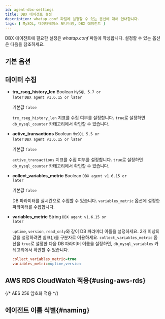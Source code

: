 ```yaml
---
id: agent-dbx-settings
title: DBX 에이전트 설정
description: whatap.conf 파일에 설정할 수 있는 옵션에 대해 안내합니다.
tags: [ MySQL, 데이터베이스 모니터링, DBX 에이전트 ]
---
```



DBX 에이전트에 필요한 설정은 *whatap.conf* 파일에 작성합니다. 설정할 수 있는 옵션은 다음을 참조하세요.

## 기본 옵션


<Dbagentdbxbasicoption />


## 데이터 수집


<Dbagentsettingdatacollection /> 

* **trx_rseg_history_len** <span class='type'>Boolean</span> <code class="my">MySQL 5.7 or later</code> <code class="my">DBX agent v1.6.15 or later</code>

  기본값 `false`

  `trx_rseg_history_len` 지표를 수집 여부를 설정합니다. `true`로 설정하면 `db_mysql_counter` 카테고리에서 확인할 수 있습니다.

* **active_transactions** <span class='type'>Boolean</span> <code class="my">MySQL 5.5 or later</code> <code class="my">DBX agent v1.6.15 or later</code>

  기본값 `false`

  `active_transactions` 지표를 수집 여부를 설정합니다. `true`로 설정하면 `db_mysql_counter` 카테고리에서 확인할 수 있습니다.

* **collect_variables_metric** <span class='type'>Boolean</span> <code class="my">DBX agent v1.6.15 or later</code>

  기본값 `false`

  DB 파라미터를 실시간으로 수집할 수 있습니다. `variables_metric` 옵션에 설정한 파라미터를 수집합니다.

* **variables_metric** <span class='type'>String</span> <code class="my">DBX agent v1.6.15 or later</code>

  `uptime`, `version`, `read_only`와 같이 DB 파라미터 이름을 설정하세요. 2개 이상의 값을 설정하려면 쉼표(,)를 구분자로 이용하세요. `collect_variables_metric` 옵션을 `true`로 설정한 다음 DB 파라미터 이름을 설정하면, `db_mysql_variables` 카테고리에서 확인할 수 있습니다.

  ```ini title="whatap.conf"
  collect_variables_metric=true
  variables_metric=uptime,version
  ```


## AWS RDS CloudWatch 적용{#using-aws-rds}

<AWSRDSdesc name='db_mysql_counter' />


<Dbagentaws />

{/* AES 256 암호화 적용 */}

<Dbaes256encrypt />  

## 에이전트 이름 식별{#naming}


<Dbsettingagentnamedetails />


<Dbagentdbxnaming /> 